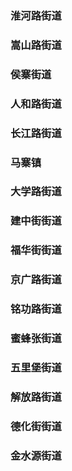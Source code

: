 ### 淮河路街道

### 嵩山路街道

### 侯寨街道

### 人和路街道

### 长江路街道

### 马寨镇

### 大学路街道

### 建中街街道

### 福华街街道

### 京广路街道

### 铭功路街道

### 蜜蜂张街道

### 五里堡街道

### 解放路街道

### 德化街街道

### 金水源街道


